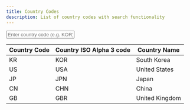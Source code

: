 ```yaml
---
title: Country Codes
description: List of country codes with search functionality
---
```

<input type="text" id="countryFilter" placeholder="Enter country code (e.g. KOR)" />

| Country Code | Country ISO Alpha 3 code | Country Name |
|--------------|--------------------------|--------------|
| KR           | KOR                      | South Korea  |
| US           | USA                      | United States|
| JP           | JPN                      | Japan        |
| CN           | CHN                      | China        |
| GB           | GBR                      | United Kingdom |